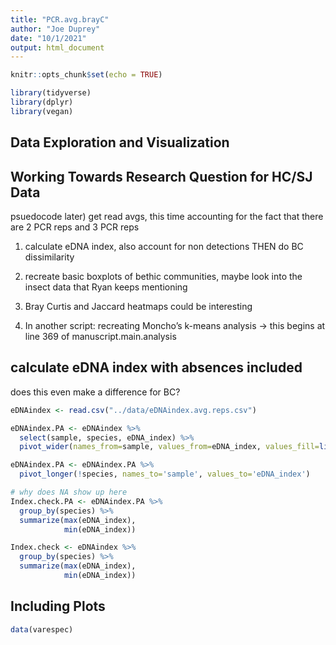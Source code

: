 ```yaml
---
title: "PCR.avg.brayC"
author: "Joe Duprey"
date: "10/1/2021"
output: html_document
---
```


```r
knitr::opts_chunk$set(echo = TRUE)

library(tidyverse)
library(dplyr)
library(vegan)
```

## Data Exploration and Visualization 
## Working Towards Research Question for HC/SJ Data

psuedocode 
later) get read avgs, this time accounting for the fact that there are 2 PCR reps
and 3 PCR reps

1) calculate eDNA index, also account for non detections THEN do BC dissimilarity

2) recreate basic boxplots of bethic communities, maybe look into the insect
data that Ryan keeps mentioning

3) Bray Curtis and Jaccard heatmaps could be interesting 

4) In another script: recreating Moncho's k-means analysis -> this begins at line 369 of manuscript.main.analysis

## calculate eDNA index with absences included
does this even make a difference for BC? 

```r
eDNAindex <- read.csv("../data/eDNAindex.avg.reps.csv")

eDNAindex.PA <- eDNAindex %>%
  select(sample, species, eDNA_index) %>%
  pivot_wider(names_from=sample, values_from=eDNA_index, values_fill=list(eDNA_index=0))

eDNAindex.PA <- eDNAindex.PA %>%  
  pivot_longer(!species, names_to='sample', values_to='eDNA_index') 

# why does NA show up here
Index.check.PA <- eDNAindex.PA %>% 
  group_by(species) %>% 
  summarize(max(eDNA_index),
            min(eDNA_index))

Index.check <- eDNAindex %>%
  group_by(species) %>% 
  summarize(max(eDNA_index),
            min(eDNA_index))
```

## Including Plots

```r
data(varespec)
```

